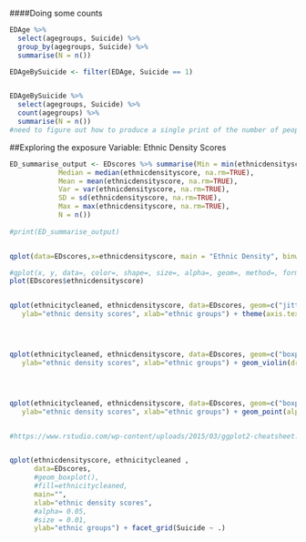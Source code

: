 

























####Doing some counts
```r
EDAge %>%
  select(agegroups, Suicide) %>%
  group_by(agegroups, Suicide) %>%
  summarise(N = n())

EDAgeBySuicide <- filter(EDAge, Suicide == 1) 


EDAgeBySuicide %>%
  select(agegroups, Suicide) %>%
  count(agegroups) %>%
  summarise(N = n())
#need to figure out how to produce a single print of the number of people in each age group and number of individuals who have died by suicide
```


##Exploring the exposure Variable: Ethnic Density Scores

```r
ED_summarise_output <- EDscores %>% summarise(Min = min(ethnicdensityscore,na.rm=TRUE),
            Median = median(ethnicdensityscore, na.rm=TRUE),
            Mean = mean(ethnicdensityscore, na.rm=TRUE),
            Var = var(ethnicdensityscore, na.rm=TRUE),
            SD = sd(ethnicdensityscore, na.rm=TRUE),
            Max = max(ethnicdensityscore, na.rm=TRUE),
            N = n())
  
#print(ED_summarise_output)


qplot(data=EDscores,x=ethnicdensityscore, main = "Ethnic Density", binwidth = 10)

#qplot(x, y, data=, color=, shape=, size=, alpha=, geom=, method=, formula=, facets=, xlim=, ylim= xlab=, ylab=, main=, sub=) 
plot(EDscores$ethnicdensityscore)


qplot(ethnicitycleaned, ethnicdensityscore, data=EDscores, geom=c("jitter"), main="Ethnic Density Score by Ethnicity",
   ylab="ethnic density scores", xlab="ethnic groups") + theme(axis.text.x = element_text(angle = 60, hjust = 1))




qplot(ethnicitycleaned, ethnicdensityscore, data=EDscores, geom=c("boxplot"), main="Ethnic Density Score by Ethnicity",
   ylab="ethnic density scores", xlab="ethnic groups") + geom_violin(draw_quantiles = c(0.25, 0.5, 0.75)) + theme(axis.text.x = element_text(angle = 60, hjust = 1))




qplot(ethnicitycleaned, ethnicdensityscore, data=EDscores, geom=c("boxplot"), main="Ethnic Density Score by Ethnicity",
   ylab="ethnic density scores", xlab="ethnic groups") + geom_point(alpha=0.5) + theme(axis.text.x = element_text(angle = 60, hjust = 1))


#https://www.rstudio.com/wp-content/uploads/2015/03/ggplot2-cheatsheet.pdf


qplot(ethnicdensityscore, ethnicitycleaned ,
      data=EDscores, 
      #geom_boxplot(),
      #fill=ethnicitycleaned, 
      main="",
      xlab="ethnic density scores", 
      #alpha= 0.05,
      #size = 0.01,
      ylab="ethnic groups") + facet_grid(Suicide ~ .) 
```


